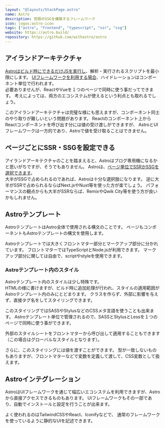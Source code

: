 ```yaml
---
layout: "@layouts/StackPage.astro"
name: Astro
description: 究極のSSGを構築するフレームワーク
icon: logos:astro-icon
tags: ["astro", "frontend", "typescript", "ssr", "ssg"]
website: https://astro.build/
repository: https://github.com/withastro/astro
---
```


[framework-components]: https://docs.astro.build/ja/guides/framework-components
[astro-syntax]: https://docs.astro.build/ja/basics/astro-syntax

## アイランドアーキテクチャ  

  [Astroはビルド時にできるだけJSを実行し][astro-syntax]、解析・実行されるスクリプトを最小限にします。
  [UIフレームワークを利用する場合][framework-components]、ハイドレーションはコンポーネント単位で行われます。  
  必要ありませんが、ReactやVueを１つのページで同時に使う事だってできます。
  考えによっては、両方のエコシステムが使えるという利点とも取れるでしょう。  

  このアイランドアーキテクチャは完璧な様にも思えますが、コンポーネント同士のやり取りが難しいという問題があります。
  Reactのコンポーネント上からReactコンポーネントを呼び出す分には値の受け渡しができますが、
  AstroとUIフレームワークは一方的であり、Astroで値を受け取ることはできません。  

[server-side-rendering]: https://docs.astro.build/ja/guides/server-side-rendering

## ページごとにSSR・SSGを設定できる  

  アイランドアーキテクチャのことを踏まえると、Astroはブログ専用機になるかと思いがちですが、そうでもありません。
  Astroは、[ページ単位でSSRかSSGを選択できます][server-side-rendering]。  
  大半がSSGで占められるのであれば、Astroは十分な選択肢になります。
  逆に大半がSSRで占められるならばNext.jsやNuxt等を使った方が楽でしょう。
  パフォーマンスの観点からも大半がSSRならば、RemixやQwik City等を使う方が良いかもしれません。  

## Astroテンプレート  

  AstroテンプレートはAstro全体で使用される構文のことです。
  ページもコンポーネントもAstroテンプレートの構文を使用します。  

  Astroテンプレートでは大きくフロントマター部分とマークアップ部分に分かれています。
  フロントマターではTypeScriptとNode.jsが利用できます。
  マークアップ部分に関しては自由で、scriptやstyleを使用できます。

### Astroテンプレート内のスタイル  

  Astroテンプレート内のスタイルは少し特殊です。  
  HTMLの様に書けますが、ビルド時に追加処理が行われ、スタイルの適用範囲がAstroテンプレート内のみにとどまります。
  クラスを作らず、外部に影響を与えず、直接タグ名をしてスタイリングできます。  

  このスタイリングではSASSやStylusなどのCSSメタ言語を使うことも出来ます。
  Astroテンプレート単位で管理されるので、SASSとStylusとLessを１つのページで同時に使う事ができます。  

  外部のスタイルシートをフロントマターから呼び出して適用することもできます（この場合はグローバルなスタイルとなります）。  

  さらに、このスタイリングには値を渡すことができます。
  型が一致しないものもありますが、フロントマターなどで変数を定義して渡して、CSS変数として扱えます。  

## Astroインテグレーション  

  AstroはUIフレームワークを通じて幅広いエコシステムを利用できますが、Astroから直接アクセスできるものもあります。
  UIフレームワークもその一部であり、自動でインストールと設定を行うことが出来ます。  

  よく使われるのはTailwindCSSやReact、Iconifyなどで、
  通常のフレームワークを使っているように静的なUIを記述できます。  
